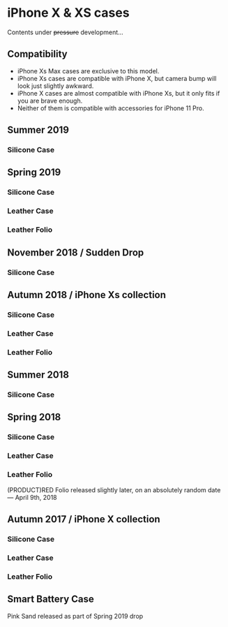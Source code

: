 
# iPhone X & XS cases

Contents under ~~pressure~~ development…

## Compatibility

- iPhone Xs Max cases are exclusive to this model.
- iPhone Xs cases are compatible with iPhone X, but camera bump will look just slightly awkward.
- iPhone X cases are almost compatible with iPhone Xs, but it only fits if you are brave enough.
- Neither of them is compatible with accessories for iPhone 11 Pro.

## Summer 2019

### Silicone Case

<CaseTableTabs series="iPhone Xs" season="Summer 2019" material="Silicone Case" />

## Spring 2019

### Silicone Case

<CaseTableTabs series="iPhone Xs" season="Spring 2019" material="Silicone Case" />

### Leather Case

<CaseTableTabs series="iPhone Xs" season="Spring 2019" material="Leather Case" />

### Leather Folio

<CaseTableTabs series="iPhone Xs" season="Spring 2019" material="Leather Folio" />

## November 2018 / Sudden Drop

### Silicone Case

<CaseTableTabs series="iPhone Xs" season="November 2018" material="Silicone Case" />

## Autumn 2018 / iPhone Xs collection

### Silicone Case

<CaseTableTabs series="iPhone Xs" season="Autumn 2018" material="Silicone Case" />

### Leather Case

<CaseTableTabs series="iPhone Xs" season="Autumn 2018" material="Leather Case" />

### Leather Folio

<CaseTableTabs series="iPhone Xs" season="Autumn 2018" material="Leather Folio" />

## Summer 2018

### Silicone Case

<VerticalCarousel model="iPhone X" season="Summer 2018" material="Silicone Case" />

## Spring 2018

### Silicone Case

<VerticalCarousel model="iPhone X" season="Spring 2018" material="Silicone Case" />

### Leather Case

<VerticalCarousel model="iPhone X" season="Spring 2018" material="Leather Case" />

### Leather Folio

<VerticalCarousel model="iPhone X" season="Spring 2018" material="Leather Folio" />

(PRODUCT)RED Folio released slightly later, on an absolutely random date — April 9th, 2018

## Autumn 2017 / iPhone X collection

### Silicone Case

<VerticalCarousel model="iPhone X" season="Autumn 2017" material="Silicone Case" />

### Leather Case

<VerticalCarousel model="iPhone X" season="Autumn 2017" material="Leather Case" />

### Leather Folio

<VerticalCarousel model="iPhone X" season="Autumn 2017" material="Leather Folio" />

## Smart Battery Case

<CaseTableTabs series="iPhone Xs" season="November 2018" material="Smart Battery Case" />

Pink Sand released as part of Spring 2019 drop
